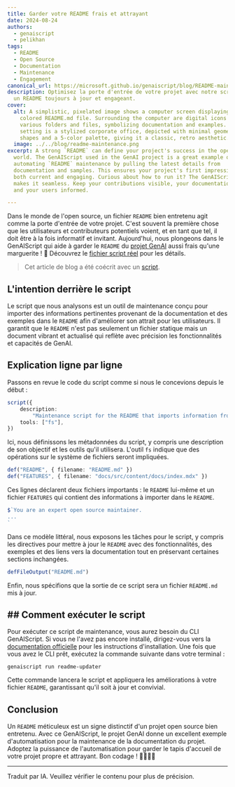 ```yaml
---
title: Garder votre README frais et attrayant
date: 2024-08-24
authors:
  - genaiscript
  - pelikhan
tags:
  - README
  - Open Source
  - Documentation
  - Maintenance
  - Engagement
canonical_url: https://microsoft.github.io/genaiscript/blog/README-maintenance
description: Optimisez la porte d'entrée de votre projet avec notre script pour
  un README toujours à jour et engageant.
cover:
  alt: A simplistic, pixelated image shows a computer screen displaying a brightly
    colored README.md file. Surrounding the computer are digital icons depicting
    various folders and files, symbolizing documentation and examples. The
    setting is a stylized corporate office, depicted with minimal geometric
    shapes and a 5-color palette, giving it a classic, retro aesthetic.
  image: ../../blog/readme-maintenance.png
excerpt: A strong `README` can define your project's success in the open source
  world. The GenAIScript used in the GenAI project is a great example of
  automating `README` maintenance by pulling the latest details from
  documentation and samples. This ensures your project's first impression stays
  both current and engaging. Curious about how to run it? The GenAIScript CLI
  makes it seamless. Keep your contributions visible, your documentation sharp,
  and your users informed.

---
```



<BlogNarration />

Dans le monde de l'open source, un fichier `README` bien entretenu agit comme la porte d'entrée de votre projet. C'est souvent la première chose que les utilisateurs et contributeurs potentiels voient, et en tant que tel, il doit être à la fois informatif et invitant. Aujourd'hui, nous plongeons dans le GenAIScript qui aide à garder le `README` du [projet GenAI](https://github.com/microsoft/genaiscript) aussi frais qu'une marguerite ! 🌼 Découvrez le [fichier script réel](https://github.com/microsoft/genaiscript/blob/main/packages/sample/genaisrc/readme-updater.genai.mts) pour les détails.

> Cet article de blog a été coécrit avec un [script](https://github.com/microsoft/genaiscript/blob/main/packages/sample/genaisrc/blogify-sample.genai.mts).

## L'intention derrière le script

Le script que nous analysons est un outil de maintenance conçu pour importer des informations pertinentes provenant de la documentation et des exemples dans le `README` afin d'améliorer son attrait pour les utilisateurs. Il garantit que le `README` n'est pas seulement un fichier statique mais un document vibrant et actualisé qui reflète avec précision les fonctionnalités et capacités de GenAI.

## Explication ligne par ligne

Passons en revue le code du script comme si nous le concevions depuis le début :

```ts
script({
    description:
        "Maintenance script for the README that imports information from the documentation and samples to make it more attractive to users.",
    tools: ["fs"],
})
```

Ici, nous définissons les métadonnées du script, y compris une description de son objectif et les outils qu'il utilisera. L'outil `fs` indique que des opérations sur le système de fichiers seront impliquées.

```ts
def("README", { filename: "README.md" })
def("FEATURES", { filename: "docs/src/content/docs/index.mdx" })
```

Ces lignes déclarent deux fichiers importants : le `README` lui-même et un fichier `FEATURES` qui contient des informations à importer dans le `README`.

```ts
$`You are an expert open source maintainer.
...
`
```

Dans ce modèle littéral, nous exposons les tâches pour le script, y compris les directives pour mettre à jour le `README` avec des fonctionnalités, des exemples et des liens vers la documentation tout en préservant certaines sections inchangées.

```ts
defFileOutput("README.md")
```

Enfin, nous spécifions que la sortie de ce script sera un fichier `README.md` mis à jour.

## ## Comment exécuter le script

Pour exécuter ce script de maintenance, vous aurez besoin du CLI GenAIScript. Si vous ne l'avez pas encore installé, dirigez-vous vers la [documentation officielle](https://microsoft.github.io/genaiscript/) pour les instructions d'installation. Une fois que vous avez le CLI prêt, exécutez la commande suivante dans votre terminal :

```shell
genaiscript run readme-updater
```

Cette commande lancera le script et appliquera les améliorations à votre fichier `README`, garantissant qu'il soit à jour et convivial.

## Conclusion

Un `README` méticuleux est un signe distinctif d'un projet open source bien entretenu. Avec ce GenAIScript, le projet GenAI donne un excellent exemple d'automatisation pour la maintenance de la documentation du projet. Adoptez la puissance de l'automatisation pour garder le tapis d'accueil de votre projet propre et attrayant. Bon codage ! 👨‍💻👩‍💻

<hr />

Traduit par IA. Veuillez vérifier le contenu pour plus de précision.
